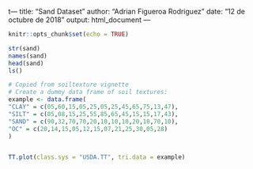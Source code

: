 t---
title: "Sand Dataset"
author: "Adrian Figueroa Rodriguez"
date: "12 de octubre de 2018"
output: html_document
---

```r
knitr::opts_chunk$set(echo = TRUE)
```

```r
str(sand)
names(sand)
head(sand)
ls()

# Copied from soiltexture vignette
# Create a dummy data frame of soil textures:
example <- data.frame(
"CLAY" = c(05,60,15,05,25,05,25,45,65,75,13,47),
"SILT" = c(05,08,15,25,55,85,65,45,15,15,17,43),
"SAND" = c(90,32,70,70,20,10,10,10,20,10,70,10),
"OC" = c(20,14,15,05,12,15,07,21,25,30,05,28)
) 


TT.plot(class.sys = "USDA.TT", tri.data = example)
```









